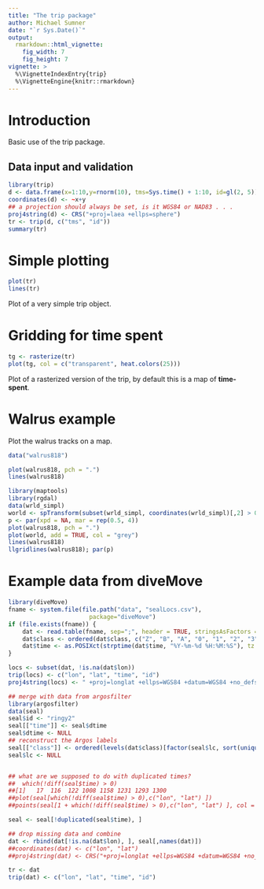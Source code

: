 ```yaml
---
title: "The trip package"
author: Michael Sumner
date: "`r Sys.Date()`"
output:
  rmarkdown::html_vignette:
    fig_width: 7
    fig_height: 7
vignette: >
  %\VignetteIndexEntry{trip}
  %\VignetteEngine{knitr::rmarkdown}
---
```



# Introduction

Basic use of the trip package.

## Data input and validation
```r
library(trip)
d <- data.frame(x=1:10,y=rnorm(10), tms=Sys.time() + 1:10, id=gl(2, 5))
coordinates(d) <- ~x+y
## a projection should always be set, is it WGS84 or NAD83 . . .
proj4string(d) <- CRS("+proj=laea +ellps=sphere")
tr <- trip(d, c("tms", "id"))
summary(tr)
```

# Simple plotting


```r
plot(tr)
lines(tr)
```

Plot of a very simple trip object.

# Gridding for time spent

```r
tg <- rasterize(tr)
plot(tg, col = c("transparent", heat.colors(25)))
```

Plot of a rasterized version of the trip, by default this is a map of **time-spent**. 

# Walrus example

Plot the walrus tracks on a map. 

```r
data("walrus818")

plot(walrus818, pch = ".")
lines(walrus818)
```


```r
library(maptools)
library(rgdal)
data(wrld_simpl)
world <- spTransform(subset(wrld_simpl, coordinates(wrld_simpl)[,2] > 0), proj4string(walrus818))
p <- par(xpd = NA, mar = rep(0.5, 4))
plot(walrus818, pch = ".")
plot(world, add = TRUE, col = "grey")
lines(walrus818)
llgridlines(walrus818); par(p)
```



# Example data from diveMove

```r
library(diveMove)
fname <- system.file(file.path("data", "sealLocs.csv"),
                       package="diveMove")
if (file.exists(fname)) {
    dat <- read.table(fname, sep=";", header = TRUE, stringsAsFactors = FALSE)
    dat$class <- ordered(dat$class, c("Z", "B", "A", "0", "1", "2", "3"))
    dat$time <- as.POSIXct(strptime(dat$time, "%Y-%m-%d %H:%M:%S"), tz = "GMT")
}

locs <- subset(dat, !is.na(dat$lon))
trip(locs) <- c("lon", "lat", "time", "id")
proj4string(locs) <- " +proj=longlat +ellps=WGS84 +datum=WGS84 +no_defs +towgs84=0,0,0"

## merge with data from argosfilter
library(argosfilter)
data(seal)
seal$id <- "ringy2"
seal[["time"]] <- seal$dtime
seal$dtime <- NULL
## reconstruct the Argos labels
seal[["class"]] <- ordered(levels(dat$class)[factor(seal$lc, sort(unique(seal$lc)))], levels(dat$class))
seal$lc <- NULL


## what are we supposed to do with duplicated times?
##  which(!diff(seal$time) > 0)
##[1]   17  116  122 1008 1158 1231 1293 1300
##plot(seal[which(!diff(seal$time) > 0),c("lon", "lat") ])
##points(seal[1 + which(!diff(seal$time) > 0),c("lon", "lat") ], col = "red")

seal <- seal[!duplicated(seal$time), ]

## drop missing data and combine
dat <- rbind(dat[!is.na(dat$lon), ], seal[,names(dat)])
##coordinates(dat) <- c("lon", "lat")
##proj4string(dat) <- CRS("+proj=longlat +ellps=WGS84 +datum=WGS84 +no_defs +towgs84=0,0,0")

tr <- dat
trip(dat) <- c("lon", "lat", "time", "id")


```

